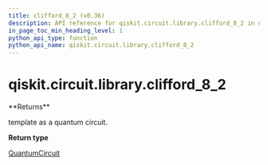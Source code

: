 ```yaml
---
title: clifford_8_2 (v0.36)
description: API reference for qiskit.circuit.library.clifford_8_2 in qiskit v0.36
in_page_toc_min_heading_level: 1
python_api_type: function
python_api_name: qiskit.circuit.library.clifford_8_2
---
```


<span id="qiskit-circuit-library-clifford-8-2" />

# qiskit.circuit.library.clifford\_8\_2

<Function id="qiskit.circuit.library.clifford_8_2" isDedicatedPage={true} github="https://github.com/qiskit/qiskit/tree/stable/0.20/qiskit/circuit/library/templates/clifford/clifford_8_2.py" signature="clifford_8_2()">
  **Returns**

  template as a quantum circuit.

  **Return type**

  [QuantumCircuit](qiskit.circuit.QuantumCircuit "qiskit.circuit.QuantumCircuit")
</Function>

